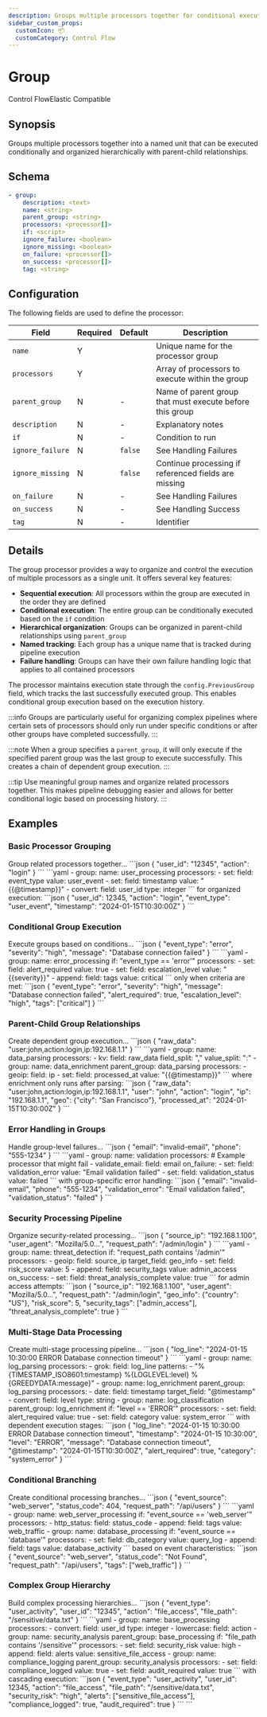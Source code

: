 ```yaml
---
description: Groups multiple processors together for conditional execution and organization
sidebar_custom_props: 
  customIcon: 📦
  customCategory: Control Flow
---
```


# Group

<span className="theme-doc-version-badge badge badge--primary">Control Flow</span><span className="theme-doc-version-badge badge badge--secondary">Elastic Compatible</span>

## Synopsis

Groups multiple processors together into a named unit that can be executed conditionally and organized hierarchically with parent-child relationships.

## Schema

```yaml {3,5}
- group:
    description: <text>
    name: <string>
    parent_group: <string>
    processors: <processor[]>
    if: <script>
    ignore_failure: <boolean>
    ignore_missing: <boolean>
    on_failure: <processor[]>
    on_success: <processor[]>
    tag: <string>
```

## Configuration

The following fields are used to define the processor:

|Field|Required|Default|Description|
|---|---|---|---|
|`name`|Y||Unique name for the processor group|
|`processors`|Y||Array of processors to execute within the group|
|`parent_group`|N|-|Name of parent group that must execute before this group|
|`description`|N|-|Explanatory notes|
|`if`|N|-|Condition to run|
|`ignore_failure`|N|`false`|See <Topic id="handling-failures">Handling Failures</Topic>|
|`ignore_missing`|N|`false`|Continue processing if referenced fields are missing|
|`on_failure`|N|-|See <Topic id="handling-failures">Handling Failures</Topic>|
|`on_success`|N|-|See <Topic id="handling-success">Handling Success</Topic>|
|`tag`|N|-|Identifier|

## Details

The group processor provides a way to organize and control the execution of multiple processors as a single unit. It offers several key features:

- **Sequential execution**: All processors within the group are executed in the order they are defined
- **Conditional execution**: The entire group can be conditionally executed based on the `if` condition
- **Hierarchical organization**: Groups can be organized in parent-child relationships using `parent_group`
- **Named tracking**: Each group has a unique name that is tracked during pipeline execution
- **Failure handling**: Groups can have their own failure handling logic that applies to all contained processors

The processor maintains execution state through the `config.PreviousGroup` field, which tracks the last successfully executed group. This enables conditional group execution based on the execution history.

:::info
Groups are particularly useful for organizing complex pipelines where certain sets of processors should only run under specific conditions or after other groups have completed successfully.
:::

:::note
When a group specifies a `parent_group`, it will only execute if the specified parent group was the last group to execute successfully. This creates a chain of dependent group execution.
:::

:::tip
Use meaningful group names and organize related processors together. This makes pipeline debugging easier and allows for better conditional logic based on processing history.
:::

## Examples

### Basic Processor Grouping

<ExampleGrid>
  <CommentCol>
    Group related processors together...
  </CommentCol>
  <CodeCol>
    ```json
    {
      "user_id": "12345",
      "action": "login"
    }
    ```
    ```yaml
    - group:
        name: user_processing
        processors:
          - set:
              field: event_type
              value: user_event
          - set:
              field: timestamp
              value: "{{@timestamp}}"
          - convert:
              field: user_id
              type: integer
    ```
  </CodeCol>
  <CommentCol>
    for organized execution:
  </CommentCol>
  <CodeCol>
    ```json
    {
      "user_id": 12345,
      "action": "login",
      "event_type": "user_event",
      "timestamp": "2024-01-15T10:30:00Z"
    }
    ```
  </CodeCol>
</ExampleGrid>

### Conditional Group Execution

<ExampleGrid>
  <CommentCol>
    Execute groups based on conditions...
  </CommentCol>
  <CodeCol>
    ```json
    {
      "event_type": "error",
      "severity": "high",
      "message": "Database connection failed"
    }
    ```
    ```yaml
    - group:
        name: error_processing
        if: "event_type == 'error'"
        processors:
          - set:
              field: alert_required
              value: true
          - set:
              field: escalation_level
              value: "{{severity}}"
          - append:
              field: tags
              value: critical
    ```
  </CodeCol>
  <CommentCol>
    only when criteria are met:
  </CommentCol>
  <CodeCol>
    ```json
    {
      "event_type": "error",
      "severity": "high",
      "message": "Database connection failed",
      "alert_required": true,
      "escalation_level": "high",
      "tags": ["critical"]
    }
    ```
  </CodeCol>
</ExampleGrid>

### Parent-Child Group Relationships

<ExampleGrid>
  <CommentCol>
    Create dependent group execution...
  </CommentCol>
  <CodeCol>
    ```json
    {
      "raw_data": "user:john,action:login,ip:192.168.1.1"
    }
    ```
    ```yaml
    - group:
        name: data_parsing
        processors:
          - kv:
              field: raw_data
              field_split: ","
              value_split: ":"
    - group:
        name: data_enrichment
        parent_group: data_parsing
        processors:
          - geoip:
              field: ip
          - set:
              field: processed_at
              value: "{{@timestamp}}"
    ```
  </CodeCol>
  <CommentCol>
    where enrichment only runs after parsing:
  </CommentCol>
  <CodeCol>
    ```json
    {
      "raw_data": "user:john,action:login,ip:192.168.1.1",
      "user": "john",
      "action": "login",
      "ip": "192.168.1.1",
      "geo": {"city": "San Francisco"},
      "processed_at": "2024-01-15T10:30:00Z"
    }
    ```
  </CodeCol>
</ExampleGrid>

### Error Handling in Groups

<ExampleGrid>
  <CommentCol>
    Handle group-level failures...
  </CommentCol>
  <CodeCol>
    ```json
    {
      "email": "invalid-email",
      "phone": "555-1234"
    }
    ```
    ```yaml
    - group:
        name: validation
        processors:
          # Example processor that might fail
          - validate_email:
              field: email
        on_failure:
          - set:
              field: validation_error
              value: "Email validation failed"
          - set:
              field: validation_status
              value: failed
    ```
  </CodeCol>
  <CommentCol>
    with group-specific error handling:
  </CommentCol>
  <CodeCol>
    ```json
    {
      "email": "invalid-email",
      "phone": "555-1234",
      "validation_error": "Email validation failed",
      "validation_status": "failed"
    }
    ```
  </CodeCol>
</ExampleGrid>

### Security Processing Pipeline

<ExampleGrid>
  <CommentCol>
    Organize security-related processing...
  </CommentCol>
  <CodeCol>
    ```json
    {
      "source_ip": "192.168.1.100",
      "user_agent": "Mozilla/5.0...",
      "request_path": "/admin/login"
    }
    ```
    ```yaml
    - group:
        name: threat_detection
        if: "request_path contains '/admin'"
        processors:
          - geoip:
              field: source_ip
              target_field: geo_info
          - set:
              field: risk_score
              value: 5
          - append:
              field: security_tags
              value: admin_access
        on_success:
          - set:
              field: threat_analysis_complete
              value: true
    ```
  </CodeCol>
  <CommentCol>
    for admin access attempts:
  </CommentCol>
  <CodeCol>
    ```json
    {
      "source_ip": "192.168.1.100",
      "user_agent": "Mozilla/5.0...",
      "request_path": "/admin/login",
      "geo_info": {"country": "US"},
      "risk_score": 5,
      "security_tags": ["admin_access"],
      "threat_analysis_complete": true
    }
    ```
  </CodeCol>
</ExampleGrid>

### Multi-Stage Data Processing

<ExampleGrid>
  <CommentCol>
    Create multi-stage processing pipeline...
  </CommentCol>
  <CodeCol>
    ```json
    {
      "log_line": "2024-01-15 10:30:00 ERROR Database connection timeout"
    }
    ```
    ```yaml
    - group:
        name: log_parsing
        processors:
          - grok:
            field: log_line
            patterns:
              - "%{TIMESTAMP_ISO8601:timestamp} %{LOGLEVEL:level} %{GREEDYDATA:message}"
    - group:
        name: log_enrichment
        parent_group: log_parsing
        processors:
          - date:
              field: timestamp
              target_field: "@timestamp"
          - convert:
              field: level
              type: string
    - group:
        name: log_classification
        parent_group: log_enrichment
        if: "level == 'ERROR'"
        processors:
          - set:
              field: alert_required
              value: true
          - set:
              field: category
              value: system_error
    ```
  </CodeCol>
  <CommentCol>
    with dependent execution stages:
  </CommentCol>
  <CodeCol>
    ```json
    {
      "log_line": "2024-01-15 10:30:00 ERROR Database connection timeout",
      "timestamp": "2024-01-15 10:30:00",
      "level": "ERROR",
      "message": "Database connection timeout",
      "@timestamp": "2024-01-15T10:30:00Z",
      "alert_required": true,
      "category": "system_error"
    }
    ```
  </CodeCol>
</ExampleGrid>

### Conditional Branching

<ExampleGrid>
  <CommentCol>
    Create conditional processing branches...
  </CommentCol>
  <CodeCol>
    ```json
    {
      "event_source": "web_server",
      "status_code": 404,
      "request_path": "/api/users"
    }
    ```
    ```yaml
    - group:
        name: web_server_processing
        if: "event_source == 'web_server'"
        processors:
          - http_status:
              field: status_code
          - append:
              field: tags
              value: web_traffic
    - group:
        name: database_processing
        if: "event_source == 'database'"
        processors:
          - set:
              field: db_category
              value: query_log
          - append:
              field: tags
              value: database_activity
    ```
  </CodeCol>
  <CommentCol>
    based on event characteristics:
  </CommentCol>
  <CodeCol>
    ```json
    {
      "event_source": "web_server",
      "status_code": "Not Found",
      "request_path": "/api/users",
      "tags": ["web_traffic"]
    }
    ```
  </CodeCol>
</ExampleGrid>

### Complex Group Hierarchy

<ExampleGrid>
  <CommentCol>
    Build complex processing hierarchies...
  </CommentCol>
  <CodeCol>
    ```json
    {
      "event_type": "user_activity",
      "user_id": "12345",
      "action": "file_access",
      "file_path": "/sensitive/data.txt"
    }
    ```
    ```yaml
    - group:
        name: base_processing
        processors:
          - convert:
              field: user_id
              type: integer
          - lowercase:
              field: action
    - group:
        name: security_analysis
        parent_group: base_processing
        if: "file_path contains '/sensitive'"
        processors:
          - set:
              field: security_risk
              value: high
          - append:
              field: alerts
              value: sensitive_file_access
    - group:
        name: compliance_logging
        parent_group: security_analysis
        processors:
          - set:
              field: compliance_logged
              value: true
          - set:
              field: audit_required
              value: true
    ```
  </CodeCol>
  <CommentCol>
    with cascading execution:
  </CommentCol>
  <CodeCol>
    ```json
    {
      "event_type": "user_activity",
      "user_id": 12345,
      "action": "file_access",
      "file_path": "/sensitive/data.txt",
      "security_risk": "high",
      "alerts": ["sensitive_file_access"],
      "compliance_logged": true,
      "audit_required": true
    }
    ```
  </CodeCol>
</ExampleGrid>
```
